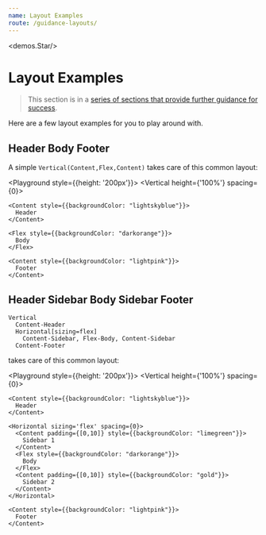 ```yaml
---
name: Layout Examples
route: /guidance-layouts/
---
```



<demos.Star/>

# Layout Examples

> This section is in a [series of sections that provide further guidance for success][guidance].

Here are a few layout examples for you to play around with.

## Header Body Footer
A simple `Vertical(Content,Flex,Content)` takes care of this common layout: 

<Playground style={{height: '200px'}}>
  <Vertical height={'100%'} spacing={0}>
    
    <Content style={{backgroundColor: "lightskyblue"}}>
      Header
    </Content>
    
    <Flex style={{backgroundColor: "darkorange"}}>
      Body
    </Flex>
    
    <Content style={{backgroundColor: "lightpink"}}>
      Footer
    </Content>

  </Vertical>
</Playground>

## Header Sidebar Body Sidebar Footer

```
Vertical
  Content-Header
  Horizontal[sizing=flex] 
    Content-Sidebar, Flex-Body, Content-Sidebar 
  Content-Footer
```

takes care of this common layout: 

<Playground style={{height: '200px'}}>
  <Vertical height={'100%'} spacing={0}>
    
    <Content style={{backgroundColor: "lightskyblue"}}>
      Header
    </Content>
    
    <Horizontal sizing='flex' spacing={0}>
      <Content padding={[0,10]} style={{backgroundColor: "limegreen"}}>
        Sidebar 1
      </Content>
      <Flex style={{backgroundColor: "darkorange"}}>
        Body
      </Flex>
      <Content padding={[0,10]} style={{backgroundColor: "gold"}}>
        Sidebar 2
      </Content>
    </Horizontal>
    
    <Content style={{backgroundColor: "lightpink"}}>
      Footer
    </Content>

  </Vertical>
</Playground>


[guidance]:../guidance/
